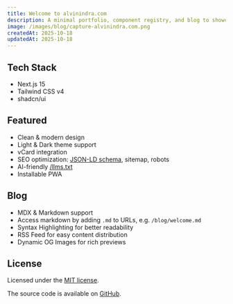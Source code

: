 ```yaml
---
title: Welcome to alvinindra.com
description: A minimal portfolio, component registry, and blog to showcase my work as a Design Engineer.
image: /images/blog/capture-alvinindra.com.png
createdAt: 2025-10-18
updatedAt: 2025-10-18
---
```


## Tech Stack

- Next.js 15
- Tailwind CSS v4
- shadcn/ui

## Featured

- Clean & modern design
- Light & Dark theme support
- vCard integration
- SEO optimization: [JSON-LD schema](https://json-ld.org), sitemap, robots
- AI-friendly [/llms.txt](https://llmstxt.org)
- Installable PWA

## Blog

- MDX & Markdown support
- Access markdown by adding `.md` to URLs, e.g. `/blog/welcome.md`
- Syntax Highlighting for better readability
- RSS Feed for easy content distribution
- Dynamic OG Images for rich previews

## License

Licensed under the [MIT license](https://github.com/ncdai/chanhdai.com/blob/main/LICENSE).

The source code is available on [GitHub](https://github.com/alvinindra/alvinindra.com).
